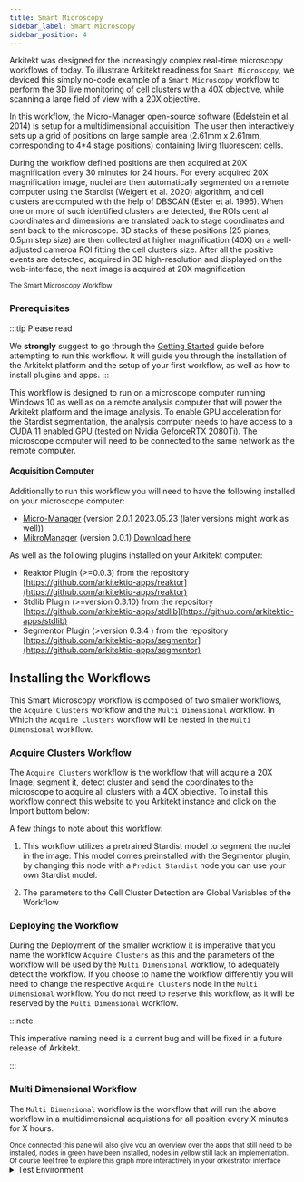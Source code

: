 ```yaml
---
title: Smart Microscopy
sidebar_label: Smart Microscopy
sidebar_position: 4
---
```



Arkitekt was designed for the increasingly complex real-time microscopy workflows of today.
To illustrate Arkitekt readiness for `Smart Microscopy`, we deviced this simply no-code example
of a `Smart Microscopy` workflow to perform the 3D live monitoring of cell
clusters with a 40X objective, while scanning a large field of view with a 20X objective.

In this workflow, the Micro-Manager open-source software (Edelstein et al. 2014) is setup for a
multidimensional acquisition. The user then interactively sets up a grid of positions on large sample
area (2.61mm x 2.61mm, corresponding to 4\*4 stage positions) containing living fluorescent
cells.

During the workflow defined positions are then acquired at 20X magnification every 30 minutes for 24 hours.
For every acquired 20X magnification image, nuclei are then automatically segmented on a remote
computer using the Stardist (Weigert et al. 2020) algorithm, and cell clusters are computed with the help of
DBSCAN (Ester et al. 1996).
When one or more of such identified clusters are detected, the ROIs central coordinates and
dimensions are translated back to stage coordinates and sent back to the microscope. 3D stacks
of these positions (25 planes, 0.5µm step size) are then collected at higher magnification
(40X) on a well-adjusted cameroa ROI fitting the cell clusters size. After all the positive events are
detected, acquired in 3D high-resolution and displayed on the web-interface, the next image
is acquired at 20X magnification

<div className="mt-2">
<Image img={thumbnail} />

<div className="text-gray-400 mb-2">
<small>The Smart Microscopy Workflow</small>
</div>
</div>

### Prerequisites

:::tip Please read

We **strongly** suggest to go through the [Getting Started](/docs/introduction/first_steps) guide before attempting to run this workflow.
It will guide you through the installation of the Arkitekt platform and the setup of your first workflow, as well as how to install plugins
and apps.
:::

This workflow is designed to run on a microscope computer running Windows 10 as well as on a remote analysis computer
that will power the Arkitekt platform and the image analysis. To enable GPU acceleration for the Stardist
segmentation, the analysis computer needs to have access to a CUDA 11 enabled GPU (tested on Nvidia GeforceRTX 2080Ti).
The microscope computer will need to be connected to the same network as the remote computer.

#### Acquisition Computer

Additionally to run this workflow you will need to have the following installed on your microscope computer:

- [Micro-Manager](https://micro-manager.org/) (version 2.0.1 2023.05.23 (later versions might work as well))
- [MikroManager](https://github.com/arkitektio-apps/mikro-manager) (version 0.0.1) [Download here](https://github.com/arkitektio-apps/mikro-manager/releases/latest)

As well as the following plugins installed on your Arkitekt computer:

- Reaktor Plugin (>=0.0.3) from the repository [https://github.com/arkitektio-apps/reaktor](https://github.com/arkitektio-apps/reaktor)
- Stdlib Plugin (>=version 0.3.10) from the repository [https://github.com/arkitektio-apps/stdlib](https://github.com/arkitektio-apps/stdlib)
- Segmentor Plugin (>version 0.3.4 ) from the repository [https://github.com/arkitektio-apps/segmentor](https://github.com/arkitektio-apps/segmentor)

<div className="flex flex-row gap-2">

<InstallRepoButton repo="stdlib" user="arkitektio-apps" branch="master" />
<InstallRepoButton repo="segmentor" user="arkitektio-apps" branch="master" />
<InstallRepoButton repo="reaktor" user="arkitektio-apps" branch="master" />

</div>

## Installing the Workflows

This Smart Microscopy workflow is composed of two smaller workflows, the `Acquire Clusters` workflow and the `Multi Dimensional` workflow.
In Which the `Acquire Clusters` workflow will be nested in the `Multi Dimensional` workflow.

### Acquire Clusters Workflow

The `Acquire Clusters` workflow is the workflow that will acquire a 20X Image, segment it, detect cluster and send the coordinates
to the microscope to acquire all clusters with a 40X objective. To install this workflow connect this website to you Arkitekt instance and click on the Import buttom below:

<DisplayWorkflow flow={acquireSmallWorkflow} />

A few things to note about this workflow:

1. This workflow utilizes a pretrained Stardist model to segment the nuclei in the image. This model comes preinstalled with the Segmentor plugin, by changing this node
   with a `Predict Stardist` node you can use your own Stardist model.

2. The parameters to the Cell Cluster Detection are Global Variables of the Workflow

### Deploying the Workflow

During the Deployment of the smaller workflow it is imperative that you name the workflow `Acquire Clusters` as this and the parameters of the workflow will be used by the `Multi Dimensional` workflow,
to adequately detect the workflow. If you choose to name the workflow differently you will need to change the respective `Acquire Clusters` node in the `Multi Dimensional` workflow.
You do not need to reserve this workflow, as it will be reserved by the `Multi Dimensional` workflow.

:::note

This imperative naming need is a current bug and will be fixed in a future release of Arkitekt.

:::

### Multi Dimensional Workflow

The `Multi Dimensional` workflow is the workflow that will run the above workflow in a multidimensional acquistions for all position every X minutes for X hours.

<DisplayWorkflow flow={multidimensionalWorkflow} />

<div className="text-gray-400 mb-2">
  <small>
    Once connected this pane will also give you an overview over the apps that
    still need to be installed, nodes in green have been installed, nodes in
    yellow still lack an implementation. Of course feel free to explore this
    graph more interactively in your orkestrator interface
  </small>
</div>

<details>
  <summary>Test Environment</summary>
  <div>
    This workflow was tested on the following environments:
    <br/>

    Acquisition Computer:
        - Intel Xeon CPU E5-2620 v4 @ 2.10GHz
        - 128GB RAM
        - Nikon Ti2-E Microscope
        - Windows 10
        - Micro-Manager 2.0.1 2023.05.23
        - MikroManager 0.0.1

    Analysis Computer
        - Intel(R) Core(TM) i9-10900KF CPU @ 3.70GHz
        - Ubuntu 22.04
        - Arkitekt Paper Channel
        - Segmentor Plugin 0.3.4
        - Stdlib Plugin 0.3.9

  </div>
</details>
